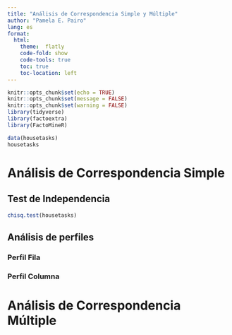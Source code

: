 ---
title: "Análisis de Correspondencia Simple y Múltiple"
author: "Pamela E. Pairo"
lang: es
format:
  html:
    theme:  flatly
    code-fold: show
    code-tools: true
    toc: true
    toc-location: left
---

```{r setup, include=FALSE}
knitr::opts_chunk$set(echo = TRUE)
knitr::opts_chunk$set(message = FALSE)
knitr::opts_chunk$set(warning = FALSE)
library(tidyverse)
library(factoextra)
library(FactoMineR)
```

```{r}

data(housetasks)
housetasks

```
# Análisis de Correspondencia Simple
## Test de Independencia

```{r}
chisq.test(housetasks)
```
## Análisis de perfiles
### Perfil Fila
### Perfil Columna

# Análisis de Correspondencia Múltiple


